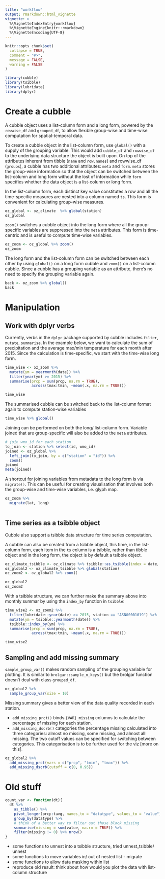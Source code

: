 ```yaml
---
title: "workflow"
output: rmarkdown::html_vignette
vignette: >
  %\VignetteIndexEntry{workflow}
  %\VignetteEngine{knitr::rmarkdown}
  %\VignetteEncoding{UTF-8}
---
```


```r
knitr::opts_chunk$set(
  collapse = TRUE,
  comment = "#>",
  message = FALSE, 
  warning = FALSE
)
```

```r
library(cubble)
library(tsibble)
library(lubridate)
library(dplyr)
```

# Create a cubble

A cubble object uses a list-column form and a long form, powered by the `rowwise_df` and `grouped_df`, to allow flexible group-wise and time-wise computation for spatial-temporal data.

To create a cubble object in the list-column form, use `global()` with a supply of the grouping variable. This would add `cubble_df` and `rowwise_df` to the underlying data structure the object is built upon. On top of the attributes inherent from tibble (`name` and `row.names`) and rowwise_df (`groups`), a cubble has two additional attributes: `meta` and `form`. `meta` stores the group-wise information so that the object can be switched between the list-column and long form without the lost of information while `form` specifies whether the data object is a list-column or long form.

In the list-column form, each distinct key value constitutes a row and all the time-specific measures are nested into a column named `ts`. This form is convenient for calculating group-wise measures.

```r
oz_global <- oz_climate  %>% global(station)
oz_global
```

`zoom()` switches a cubble object into the long form where all the group-specific variables are suppressed into the `meta` attributes. This form is time-centric and is useful to compute time-wise variables.

```r
oz_zoom <- oz_global %>% zoom()
oz_zoom
```

The long form and the list-column form can be switched between each other by using `global()` on a long form cubble and `zoom()` on a list-column cubble. Since a cubble has a grouping variable as an attribute, there's no need to specify the grouping variable again.

```r
back <- oz_zoom %>% global()
back
```

# Manipulation

## Work with dplyr verbs

Currently, verbs in the `dplyr` package supported by cubble includes `filter`, `mutate`, `summarise`. In the example below, we want to calculate the sum of precipitation and the average max/min temperature for each month after 2015. Since the calculation is time-specific, we start with the time-wise long form.

```r
time_wise <- oz_zoom %>%
  mutate(ym = yearmonth(date)) %>% 
  filter(year(ym) >= 2015) %>% 
  summarise(prcp = sum(prcp, na.rm = TRUE),
            across(tmax:tmin, ~mean(.x, na.rm = TRUE)))

time_wise
```

The summarised cubble can be switched back to the list-column format again to compute station-wise variables

```r
time_wise %>% global()
```

Joining can be performed on both the long/ list-column form. Variable joined that are group-specific will also be added to the `meta` attributes. 

```r
# join wmo_id for each station
to_join <- station %>% select(id, wmo_id)
joined <- oz_global %>% 
  left_join(to_join, by = c("station" = "id")) %>% 
  zoom()
joined
meta(joined)
```

A shortcut for joining variables from metadata to the long form is via `migrate()`. This can be useful for creating visualisation that involves both the group-wise and time-wise variables, i.e. glyph map. 

```r
oz_zoom %>% 
  migrate(lat, long) 
  
```



## Time series as a tsibble object

Cubble also support a tsibble data structure for time series computation. 

A cubble can also be created from a tsibble object, this time, in the list-column form, each item in the `ts` column is a tsibble, rather than tibble object and in the long form, the object is by default a tsibble object.

```r
oz_climate_tsibble <- oz_climate %>% tsibble::as_tsibble(index = date, key = station)
oz_global2 <- oz_climate_tsibble %>% global(station)
oz_zoom2 <- oz_global2 %>% zoom()

oz_global2
oz_zoom2
```

With a tsibble structure, we can further make the summary above into monthly summar by using the `index_by` function in `tsibble`:

```r
time_wise2 <- oz_zoom2 %>% 
  filter(lubridate::year(date) >= 2015, station == "ASN00001019") %>% 
  mutate(ym = tsibble::yearmonth(date)) %>% 
  tsibble::index_by(ym) %>% 
  summarise(prcp = sum(prcp, na.rm = TRUE),
            across(tmax:tmin, ~mean(.x, na.rm = TRUE)))

time_wise2
```

## Sampling and add missing summary

`sample_group_var()` makes random sampling of the grouping variable for plotting. It is similar to `brolgar::sample_n_keys()` but the brolgar function doesn't deal with class `grouped_df`.

```r
oz_global2 %>% 
  sample_group_var(size = 10) 
```


Missing summary gives a better view of the data quality recorded in each station. 

  - `add_missing_prct()` binds `{VAR}_missing` columns to calculate the percentage of missing for  each station.
  - `add_missing_dscrb()` categories the percentage missing calculated into three categories:  almost no missing, some missing, and almost all missing. The two cutoff values can be specified for switching between categories. This categorisation is to be further used for the viz [more on this].

```r
oz_global2 %>% 
  add_missing_prct(vars = c("prcp", "tmin", "tmax")) %>% 
  add_missing_dscrb(cutoff = c(0, 0.95))
```



# Old stuff

```r
count_var <- function(dt){
  dt %>% 
    as_tibble() %>% 
    pivot_longer(prcp:tavg, names_to = "datatype", values_to = "value") %>% 
    group_by(datatype) %>% 
    # think of a better way to filter out those block missing
    summarise(missing = sum(value, na.rm = TRUE)) %>% 
    filter(missing != 0) %>% nrow()
}

```

* some functions to unnest into a tsibble structure, tried unnest_tsibble/ unnest
* some functions to move variables in/ out of nested list - migrate
* some functions to allow data masking within list
* reproduce old result: think about how would you plot the data with list-column structure
